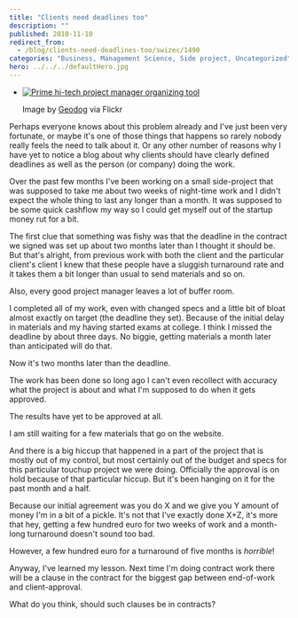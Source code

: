 ```yaml
---
title: "Clients need deadlines too"
description: ""
published: 2010-11-10
redirect_from:
  - /blog/clients-need-deadlines-too/swizec/1490
categories: "Business, Management Science, Side project, Uncategorized"
hero: ../../../defaultHero.jpg
---
```


- [![Prime hi-tech project manager organizing tool](https://swizec.com/wp-content/uploads/2010/11/2518202548_eb63607c20_m.jpg)](http://www.flickr.com/photos/35034356008@N01/2518202548)

  Image by [Geodog](http://www.flickr.com/photos/35034356008@N01/2518202548) via Flickr

Perhaps everyone knows about this problem already and I've just been very fortunate, or maybe it's one of those things that happens so rarely nobody really feels the need to talk about it. Or any other number of reasons why I have yet to notice a blog about why clients should have clearly defined deadlines as well as the person (or company) doing the work.

Over the past few months I've been working on a small side-project that was supposed to take me about two weeks of night-time work and I didn't expect the whole thing to last any longer than a month. It was supposed to be some quick cashflow my way so I could get myself out of the startup money rut for a bit.

The first clue that something was fishy was that the deadline in the contract we signed was set up about two months later than I thought it should be. But that's alright, from previous work with both the client and the particular client's client I knew that these people have a sluggish turnaround rate and it takes them a bit longer than usual to send materials and so on.

Also, every good project manager leaves a lot of buffer room.

I completed all of my work, even with changed specs and a little bit of bloat almost exactly on target (the deadline they set). Because of the initial delay in materials and my having started exams at college. I think I missed the deadline by about three days. No biggie, getting materials a month later than anticipated will do that.

Now it's two months later than the deadline.

The work has been done so long ago I can't even recollect with accuracy what the project is about and what I'm supposed to do when it gets approved.

The results have yet to be approved at all.

I am still waiting for a few materials that go on the website.

And there is a big hiccup that happened in a part of the project that is mostly out of my control, but most certainly out of the budget and specs for this particular touchup project we were doing. Officially the approval is on hold because of that particular hiccup. But it's been hanging on it for the past month and a half.

Because our initial agreement was you do X and we give you Y amount of money I'm in a bit of a pickle. It's not that I've exactly done X+Z, it's more that hey, getting a few hundred euro for two weeks of work and a month-long turnaround doesn't sound too bad.

However, a few hundred euro for a turnaround of five months is _horrible_!

Anyway, I've learned my lesson. Next time I'm doing contract work there will be a clause in the contract for the biggest gap between end-of-work and client-approval.

What do you think, should such clauses be in contracts?
